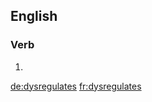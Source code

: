 ==English==

===Verb===
{{head|en|verb form}}

# {{en-third-person singular of|dysregulate}}

[[de:dysregulates]]
[[fr:dysregulates]]